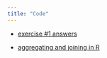 ```yaml
---
title: "Code"
---
```


-   [exercise #1 answers](/code/ex1answers2025.qmd)

-   [aggregating and joining in R](/code/datawrangling25.qmd)

<!-- -   [exercise #2 answers](ex2answers2024.qmd) -->

<!-- -   [exercise #3 answers](ex3answers2024.qmd) -->

<!-- -   [exercise #4 answers](ex4answers2024.qmd) -->

<!-- -   [simulation shiny app](https://clavedark.shinyapps.io/olssimulations/) -->

<!-- -   [simulation code](simulation_code2024.R) -->

<!-- -   [central limit theorem shiny app](https://clavedark.shinyapps.io/centrallimittheorem/) -->
